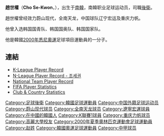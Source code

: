 {{Infobox Football biography
| playername          =  趙世權
| fullname            =  Cho Se-Kwon
| image               = 
| dateofbirth         = {{Birth date and age|1978|6|26}}  
| cityofbirth         = 
| countryofbirth      = [[韓國|韓國]] {{flagicon|South Korea}}
| height              = {{height|m=1.84}}
| currentclub         = 
| clubnumber          = 
| position            = [[後衛_(足球)|後衛]]
| youthyears          = 1997-00
| youthclubs          = [[高麗大學|高麗大學]]
| years               = 2001-06<br>2007<br>2008<br>2009<br>2010
| clubs               = [[蔚山現代|蔚山現代]]<br>[[全南天龍|全南天龍]]<br>{{tsl|en|Kookmin Bank FC||高陽國民銀行}}<br>[[辽宁足球俱乐部|辽宁宏运]]<br>[[重庆力帆|重庆力帆]]
| caps(goals)         = 139 (1)<br>{{0}}{{0}}1 (0)<br>{{0}}16 (2)<br>{{0}}{{0}}9 (0)<br>{{0}}{{0}}6 (0)
| nationalyears       = 1997<br>1999-00<br>1998-2000
| nationalteam        = 南韓U-20<br>南韓U-23<br>[[韓國國家足球隊|韓國]]
| nationalcaps(goals) = <br>{{0}}14 (0)<br>{{0}}11 (0)
| pcupdate            = 15 August 2009
| ntupdate            = 10 October 2008
}}

'''趙世權'''（'''Cho Se-Kwon'''，{{bd|1978年|06月26日|||catIdx=Cho}}），出生于[[南韓|南韓]]，南韓职业足球运动员，司職[[後衛_(足球)|後衛]]。

趙世權曾经效力蔚山现代，全南天龙，中国球队辽宁宏运及重庆力帆。

他曾入选韩国国青队、韩国国奥队、韩国国家队。

他是韓國[[2000年悉尼奧運|2000年悉尼奧運]]足球項目運動員的一分子。

==連結==
* [http://new.kleaguei.com/team/K07/player.aspx?pid=2001077 K-League Player Record]{{dead link|date=2018年4月 |bot=InternetArchiveBot |fix-attempted=yes }} {{ko icon}}
* [http://www.n-league.net/data/player.php N-League Player Record - 조세권]{{dead link|date=十月 2017 |bot=InternetArchiveBot }} {{ko icon}}
* [http://www.kfa.or.kr/koreateam/fb_amatch_contents.asp?p_unique=2007170538 National Team Player Record]{{dead link|date=十月 2017 |bot=InternetArchiveBot }} {{ko icon}}
* [http://www.fifa.com/worldfootball/statisticsandrecords/players/player=177770/index.html FIFA Player Statistics] {{Wayback|url=http://www.fifa.com/worldfootball/statisticsandrecords/players/player=177770/index.html |date=20121104034224 }}
* [http://www.national-football-teams.com/v2/player.php?id=29175 Club & Country Statistics] {{Wayback|url=http://www.national-football-teams.com/v2/player.php?id=29175 |date=20121006031248 }}

{{DEFAULTSORT:Cho, Se-Kwon}}
{{2010年重庆力帆名单}}
[[Category:足球後衛|Category:足球後衛]]
[[Category:韓國足球運動員|Category:韓國足球運動員]]
[[Category:中国外籍足球运动员|Category:中国外籍足球运动员]]
[[Category:蔚山现代球员|Category:蔚山现代球员]]
[[Category:全南天龙球员|Category:全南天龙球员]]
[[Category:遼寧宏運球員|Category:遼寧宏運球員]]
[[Category:在中國的韓國人|Category:在中國的韓國人]]
[[Category:K聯賽1球員|Category:K聯賽1球員]]
[[Category:重庆力帆球员|Category:重庆力帆球员]]
[[Category:高麗大學校友|Category:高麗大學校友]]
[[Category:2000年夏季奧林匹克運動會足球運動員|Category:2000年夏季奧林匹克運動會足球運動員]]
[[Category:赵姓|Category:赵姓]]
[[Category:韓國奧運足球運動員|Category:韓國奧運足球運動員]]
[[Category:中甲球员|Category:中甲球员]]